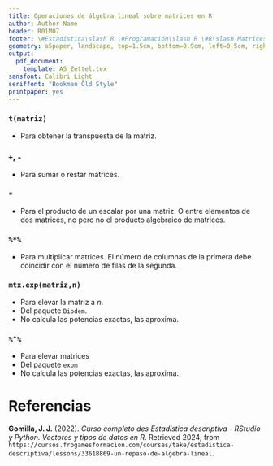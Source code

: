 ```yaml
---
title: Operaciones de álgebra lineal sobre matrices en R
author: Author Name
header: R01M07
footer: \#Estadística\slash R \#Programación\slash R \#R\slash Matrices
geometry: a5paper, landscape, top=1.5cm, bottom=0.9cm, left=0.5cm, right=0.5cm, headsep = 0.5cm, footskip = 12pt
output:
  pdf_document: 
    template: A5_Zettel.tex
sansfont: Calibri Light
seriffont: "Bookman Old Style"
printpaper: yes
---
```

### `t(matriz)`
- Para obtener la transpuesta de la matriz.

### `+`, `-`
- Para sumar o restar matrices.

### `*`
- Para el producto de un escalar por una matriz. O entre elementos de dos matrices, no pero no el producto algebraico de matrices.

### `%*%`
- Para multiplicar matrices. El número de columnas de la primera debe coincidir con el número de filas de la segunda.

### `mtx.exp(matriz,n)`
- Para elevar la matriz a $n$.
- Del paquete `Biodem`.
- No calcula las potencias exactas, las aproxima.

### `%^%`
- Para elevar matrices
- Del paquete `expm`
- No calcula las potencias exactas, las aproxima.

\pagebreak

# Referencias

**Gomilla, J. J.** (2022). _Curso completo des Estadística descriptiva - RStudio y Python. Vectores y tipos de datos en R_. Retrieved 2024, from <code style="word-wrap: break-word;">https://cursos.frogamesformacion.com/courses/take/estadistica-descriptiva/lessons/33618869-un-repaso-de-algebra-lineal</code>.